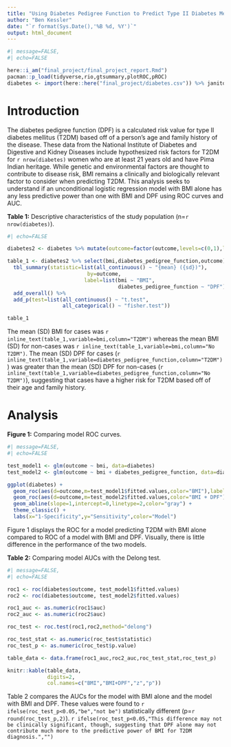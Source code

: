```yaml
---
title: "Using Diabetes Pedigree Function to Predict Type II Diabetes Mellitus Among Female Native Americans"
author: "Ben Kessler"
date: "`r format(Sys.Date(),'%B %d, %Y')`"
output: html_document
---
```


```r
#| message=FALSE,
#| echo=FALSE

here::i_am("final_project/final_project_report.Rmd")
pacman::p_load(tidyverse,rio,gtsummary,plotROC,pROC)
diabetes <- import(here::here("final_project/diabetes.csv")) %>% janitor::clean_names()

```

# Introduction

The diabetes pedigree function (DPF) is a calculated risk value for type II diabetes mellitus (T2DM) based off of a person's age and family history of the disease.  These data from the National Institute of Diabetes and Digestive and Kidney Diseases include hypothesized risk factors for T2DM for `r nrow(diabetes)` women who are at least 21 years old and have Pima Indian heritage.  While genetic and environmental factors are thought to contribute to disease risk, BMI remains a clinically and biologically relevant factor to consider when predicting T2DM.  This analysis seeks to understand if an unconditional logistic regression model with BMI alone has any less predictive power than one with BMI and DPF using ROC curves and AUC.

**Table 1:** Descriptive characteristics of the study population (n=`r nrow(diabetes)`).

```r
#| echo=FALSE

diabetes2 <- diabetes %>% mutate(outcome=factor(outcome,levels=c(0,1),labels=c("No T2DM","T2DM")))

table_1 <- diabetes2 %>% select(bmi,diabetes_pedigree_function,outcome) %>% 
  tbl_summary(statistic=list(all_continuous() ~ "{mean} ({sd})"),
                          by=outcome,
                         label=list(bmi ~ "BMI",
                                    diabetes_pedigree_function ~ "DPF")) %>% 
  add_overall() %>% 
  add_p(test=list(all_continuous() ~ "t.test",
                  all_categorical() ~ "fisher.test"))

table_1

```

The mean (SD) BMI for cases was `r inline_text(table_1,variable=bmi,column="T2DM")` whereas the mean BMI (SD) for non-cases was `r inline_text(table_1,variable=bmi,column="No T2DM")`.  The mean (SD) DPF for cases (`r inline_text(table_1,variable=diabetes_pedigree_function,column="T2DM")`) was greater than the mean (SD) DPF for non-cases (`r inline_text(table_1,variable=diabetes_pedigree_function,column="No T2DM")`), suggesting that cases have a higher risk for T2DM based off of their age and family history.

# Analysis

**Figure 1:** Comparing model ROC curves.

```r
#| message=FALSE,
#| echo=FALSE

test_model1 <- glm(outcome ~ bmi, data=diabetes)
test_model2 <- glm(outcome ~ bmi + diabetes_pedigree_function, data=diabetes)

ggplot(diabetes) + 
  geom_roc(aes(d=outcome,m=test_model1$fitted.values,color="BMI"),labels=FALSE) + 
  geom_roc(aes(d=outcome,m=test_model2$fitted.values,color="BMI + DPF"),labels=FALSE) + 
  geom_abline(slope=1,intercept=0,linetype=2,color="gray") +
  theme_classic() +
  labs(x="1-Specificity",y="Sensitivity",color="Model")

```

Figure 1 displays the ROC for a model predicting T2DM with BMI alone compared to ROC of a model with BMI and DPF.  Visually, there is little difference in the performance of the two models.

**Table 2:** Comparing model AUCs with the Delong test. 

```r
#| message=FALSE,
#| echo=FALSE

roc1 <- roc(diabetes$outcome, test_model1$fitted.values)
roc2 <- roc(diabetes$outcome, test_model2$fitted.values)

roc1_auc <- as.numeric(roc1$auc)
roc2_auc <- as.numeric(roc2$auc)

roc_test <- roc.test(roc1,roc2,method="delong")

roc_test_stat <- as.numeric(roc_test$statistic)
roc_test_p <- as.numeric(roc_test$p.value)

table_data <- data.frame(roc1_auc,roc2_auc,roc_test_stat,roc_test_p)

knitr::kable(table_data,
             digits=2,
             col.names=c("BMI","BMI+DPF","z","p"))

```

Table 2 compares the AUCs for the model with BMI alone and the model with BMI and DPF.  These values were found to `r ifelse(roc_test_p<0.05,"be","not be")` statistically different (p=`r round(roc_test_p,2)`).  `r ifelse(roc_test_p<0.05,"This difference may not be clinically significant, though, suggesting that DPF alone may not contribute much more to the predictive power of BMI for T2DM diagnosis.","")`
